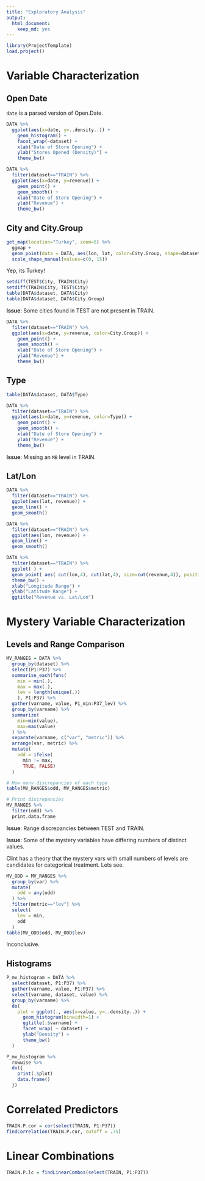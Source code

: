 ```yaml
---
title: "Exploratory Analysis"
output:
  html_document:
    keep_md: yes
---
```


```r
library(ProjectTemplate)
load.project()
```

# Variable Characterization

## Open Date

`date` is a parsed version of Open.Date.

```r
DATA %>%
  ggplot(aes(x=date, y=..density..)) +
    geom_histogram() +
    facet_wrap(~dataset) +
    xlab("Date of Store Opening") +
    ylab("Stores Opened (Density)") +
    theme_bw()
```

```r
DATA %>%
  filter(dataset=="TRAIN") %>%
  ggplot(aes(x=date, y=revenue)) +
    geom_point() +
    geom_smooth() +
    xlab("Date of Store Opening") +
    ylab("Revenue") +
    theme_bw()
```

## City and City.Group

```r
get_map(location="Turkey", zoom=5) %>%
  ggmap +
  geom_point(data = DATA, aes(lon, lat, color=City.Group, shape=dataset), position = "jitter", size=2) +
  scale_shape_manual(values=c(0, 15))
```

Yep, its Turkey!

```r
setdiff(TEST$City, TRAIN$City)
setdiff(TRAIN$City, TEST$City)
table(DATA$dataset, DATA$City)
table(DATA$dataset, DATA$City.Group)
```

**Issue**: Some cities found in TEST are not present in TRAIN.

```r
DATA %>%
  filter(dataset=="TRAIN") %>%
  ggplot(aes(x=date, y=revenue, color=City.Group)) +
    geom_point() +
    geom_smooth() +
    xlab("Date of Store Opening") +
    ylab("Revenue") +
    theme_bw()
```

## Type

```r
table(DATA$dataset, DATA$Type)
```

```r
DATA %>%
  filter(dataset=="TRAIN") %>%
  ggplot(aes(x=date, y=revenue, color=Type)) +
    geom_point() +
    geom_smooth() +
    xlab("Date of Store Opening") +
    ylab("Revenue") +
    theme_bw()

```

**Issue**: Missing an `MB` level in TRAIN.

## Lat/Lon

```r
DATA %>%
  filter(dataset=="TRAIN") %>%
  ggplot(aes(lat, revenue)) +
  geom_line() +
  geom_smooth()

DATA %>%
  filter(dataset=="TRAIN") %>%
  ggplot(aes(lon, revenue)) +
  geom_line() +
  geom_smooth()

DATA %>%
  filter(dataset=="TRAIN") %>%
  ggplot( ) +
  geom_point( aes( cut(lon,4), cut(lat,4), size=cut(revenue,4)), position="jitter" ) +
  theme_bw() +
  xlab("Longitude Range") +
  ylab("Latitude Range") +
  ggtitle("Revenue vs. Lat/Lon")
```

# Mystery Variable Characterization

## Levels and Range Comparison

```r
MV_RANGES = DATA %>%
  group_by(dataset) %>%
  select(P1:P37) %>%
  summarise_each(funs(
    min = min(.),
    max = max(.),
    lev = length(unique(.))
    ), P1:P37) %>%
  gather(varname, value, P1_min:P37_lev) %>%
  group_by(varname) %>%
  summarize(
    min=min(value),
    max=max(value)
  ) %>%
  separate(varname, c("var", "metric")) %>%
  arrange(var, metric) %>%
  mutate(
    odd = ifelse(
      min != max,
      TRUE, FALSE)
  )

# How many discrepancies of each type
table(MV_RANGES$odd, MV_RANGES$metric)

# Print discrepancies
MV_RANGES %>%
  filter(odd) %>%
  print.data.frame
```

**Issue**: Range discrepancies between TEST and TRAIN.

**Issue**: Some of the mystery variables have differing numbers of distinct values.

Clint has a theory that the mystery vars with small numbers of levels
are candidates for categorical treatment. Lets see.

```r
MV_ODD = MV_RANGES %>%
  group_by(var) %>%
  mutate(
    odd = any(odd)
  ) %>%
  filter(metric=="lev") %>%
  select(
    lev = min,
    odd
  )
table(MV_ODD$odd, MV_ODD$lev)
```

Inconclusive.

## Histograms

```r
P_mv_histogram = DATA %>%
  select(dataset, P1:P37) %>%
  gather(varname, value, P1:P37) %>%
  select(varname, dataset, value) %>%
  group_by(varname) %>%
  do(
    plot = ggplot(., aes(x=value, y=..density..)) +
      geom_histogram(binwidth=1) +
      ggtitle(.$varname) +
      facet_wrap( ~ dataset) +
      ylab("Density") +
      theme_bw()
  )

P_mv_histogram %>%
  rowwise %>%
  do({
    print(.$plot)
    data.frame()
  })
```

# Correlated Predictors

```r
TRAIN.P.cor = cor(select(TRAIN, P1:P37))
findCorrelation(TRAIN.P.cor, cutoff = .75)
```

# Linear Combinations
```r
TRAIN.P.lc = findLinearCombos(select(TRAIN, P1:P37))
```